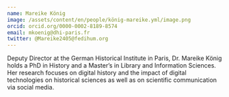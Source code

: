 ```yaml
---
name: Mareike König
image: /assets/content/en/people/könig-mareike.yml/image.png
orcid: orcid.org/0000-0002-8189-8574
email: mkoenig@dhi-paris.fr
twitter: @Mareike2405@fedihum.org 
---
```

Deputy Director at the German Historical Institute in Paris, Dr. Mareike König holds a PhD in History and a Master’s in Library and Information Sciences. Her research focuses on digital history and the impact of digital technologies on historical sciences as well as on scientific communication via social media.
